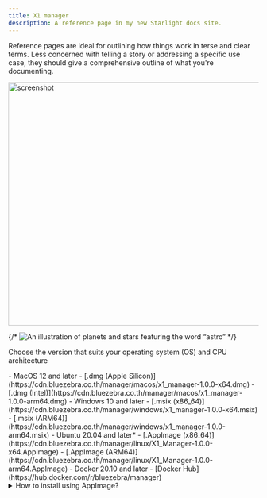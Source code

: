 ```yaml
---
title: X1 manager
description: A reference page in my new Starlight docs site.
---
```




Reference pages are ideal for outlining how things work in terse and clear terms.
Less concerned with telling a story or addressing a specific use case, they should give a comprehensive outline of what you're documenting.


<Image src="https://assets-global.website-files.com/61845f7929f5aa517ebab941/6538d03aa9b26e7ac370c3dd_An%20example%20of%20on-premise%20access%20control%20software%20system.jpg" 
alt="screenshot" width="600" height="490" />


{/* ![An illustration of planets and stars featuring the word “astro”](https://raw.githubusercontent.com/withastro/docs/main/public/default-og-image.png) */}


Choose the version that suits your operating system (OS) and CPU architecture
<br/>

<CardGrid>
	<Card title="macOS" icon="apple" >
		- MacOS 12 and later
		- [.dmg (Apple Silicon)](https://cdn.bluezebra.co.th/manager/macos/x1_manager-1.0.0-x64.dmg)
		- [.dmg (Intel)](https://cdn.bluezebra.co.th/manager/macos/x1_manager-1.0.0-arm64.dmg)
	</Card>
	<Card title="Windows" icon="seti:windows">
		- Windows 10 and later
		- [.msix (x86_64)](https://cdn.bluezebra.co.th/manager/windows/x1_manager-1.0.0-x64.msix)
		- [.msix (ARM64)](https://cdn.bluezebra.co.th/manager/windows/x1_manager-1.0.0-arm64.msix)
	</Card>
	<Card title="Linux" icon="linux">
		- Ubuntu 20.04 and later*
		- [.AppImage (x86_64)](https://cdn.bluezebra.co.th/manager/linux/X1_Manager-1.0.0-x64.AppImage)
		- [.AppImage (ARM64)](https://cdn.bluezebra.co.th/manager/linux/X1_Manager-1.0.0-arm64.AppImage)
	</Card>
	<Card title="Docker Image" icon="seti:docker">
		- Docker 20.10 and later
		- [Docker Hub](https://hub.docker.com/r/bluezebra/manager)
	</Card>
</CardGrid>

<br/>
<details>
  <summary>How to install using AppImage?</summary>
	1. Allow executing file as program
	```zsh
	chmod +x X1_Manager.AppImage
	```

	2. Open manager
	```zsh
	./X1_Manager.AppImage
	```

> AppImages require FUSE version 2 to run. Many distributions have a working FUSE setup out-of-the-box. However if it is not working for you, you may need to install and configure FUSE manually.
https://github.com/AppImage/AppImageKit/wiki/FUSE
</details>
